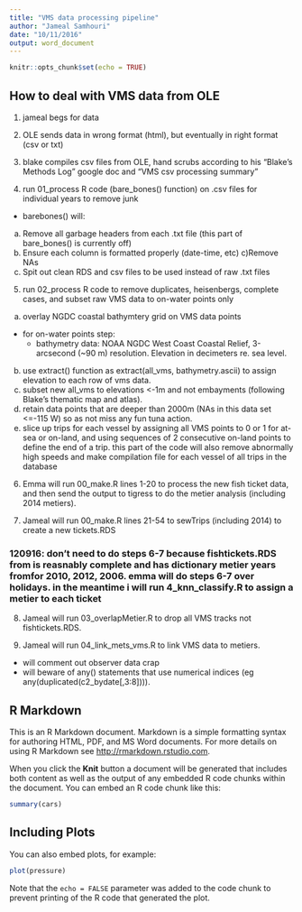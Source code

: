 ```yaml
---
title: "VMS data processing pipeline"
author: "Jameal Samhouri"
date: "10/11/2016"
output: word_document
---
```


```r
knitr::opts_chunk$set(echo = TRUE)
```

## How to deal with VMS data from OLE
1. jameal begs for data
2. OLE sends data in wrong format (html), but eventually in right format (csv or txt)
3. blake compiles csv files from OLE, hand scrubs according to his "Blake's Methods Log" google doc and "VMS csv processing summary"

4. run 01_process R code (bare_bones() function) on .csv files for individual years to remove junk
- barebones() will:
a) Remove all garbage headers from each .txt file (this part of bare_bones() is currently off)
b) Ensure each column is formatted properly (date-time, etc)
c)Remove NAs
d) Spit out clean RDS and csv files to be used instead of raw .txt files

5. run 02_process R code to remove duplicates, heisenbergs, complete cases, and subset raw VMS data to on-water points only

a) overlay NGDC coastal bathymtery grid on VMS data points
- for on-water points step:
  - bathymetry data: NOAA NGDC West Coast Coastal Relief, 3-arcsecond (~90 m) resolution. Elevation in decimeters re. sea level.
b) use extract() function as extract(all_vms, bathymetry.ascii) to assign elevation to each row of vms data.
c) subset new all_vms to elevations <-1m and not embayments (following Blake's thematic map and atlas). 
d) retain data points that are deeper than 2000m (NAs in this data set <=-115 W) so as not miss any fun tuna action. 
e) slice up trips for each vessel by assigning all VMS points to 0 or 1 for at-sea or on-land, and using sequences of 2 consecutive on-land points to define the end of a trip. this part of the code will also remove abnormally high speeds and make compilation file for each vessel of all trips in the database

6. Emma will run 00_make.R lines 1-20 to process the new fish ticket data, and then send the output to tigress to do the metier analysis (including 2014 metiers).

7. Jameal will run 00_make.R lines 21-54 to sewTrips (including 2014) to create a new tickets.RDS 

### 120916: don't need to do steps 6-7 because fishtickets.RDS from is reasnably complete and has dictionary metier years fromfor 2010, 2012, 2006. emma will do steps 6-7 over holidays. in the meantime i will run 4_knn_classify.R to assign a metier to each ticket

8. Jameal will run 03_overlapMetier.R to drop all VMS tracks not fishtickets.RDS.

9. Jameal will run 04_link_mets_vms.R to link VMS data to metiers.
- will comment out observer data crap
- will beware of any() statements that use numerical indices (eg any(duplicated(c2_bydate[,3:8]))).



## R Markdown

This is an R Markdown document. Markdown is a simple formatting syntax for authoring HTML, PDF, and MS Word documents. For more details on using R Markdown see <http://rmarkdown.rstudio.com>.

When you click the **Knit** button a document will be generated that includes both content as well as the output of any embedded R code chunks within the document. You can embed an R code chunk like this:

```r
summary(cars)
```

## Including Plots

You can also embed plots, for example:

```r
plot(pressure)
```

Note that the `echo = FALSE` parameter was added to the code chunk to prevent printing of the R code that generated the plot.
